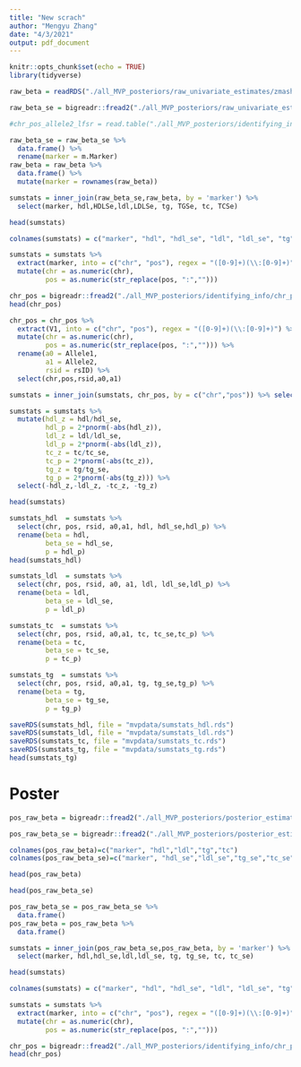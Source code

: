 ```yaml
---
title: "New scrach"
author: "Mengyu Zhang"
date: "4/3/2021"
output: pdf_document
---
```


```r
knitr::opts_chunk$set(echo = TRUE)
library(tidyverse)
```

```r
raw_beta = readRDS("./all_MVP_posteriors/raw_univariate_estimates/zmash_raw_univariate_MVP.rds")

raw_beta_se = bigreadr::fread2("./all_MVP_posteriors/raw_univariate_estimates/Merged_MVP_Full_se_raw.txt")

#chr_pos_allele2_lfsr = read.table("./all_MVP_posteriors/identifying_info/chr_pos_allele2_lfsr.txt")
```

```r
raw_beta_se = raw_beta_se %>% 
  data.frame() %>% 
  rename(marker = m.Marker)
raw_beta = raw_beta %>% 
  data.frame() %>% 
  mutate(marker = rownames(raw_beta))
```

```r
sumstats = inner_join(raw_beta_se,raw_beta, by = 'marker') %>% 
  select(marker, hdl,HDLSe,ldl,LDLSe, tg, TGSe, tc, TCSe)

head(sumstats)

colnames(sumstats) = c("marker", "hdl", "hdl_se", "ldl", "ldl_se", "tg", "tg_se", "tc", "tc_se")

sumstats = sumstats %>%
  extract(marker, into = c("chr", "pos"), regex = "([0-9]+)(\\:[0-9]+)") %>% 
  mutate(chr = as.numeric(chr),
         pos = as.numeric(str_replace(pos, ":","")))
```

```r
chr_pos = bigreadr::fread2("./all_MVP_posteriors/identifying_info/chr_pos_allele2_lfsr.txt")
head(chr_pos)
```

```r
chr_pos = chr_pos %>%
  extract(V1, into = c("chr", "pos"), regex = "([0-9]+)(\\:[0-9]+)") %>% 
  mutate(chr = as.numeric(chr),
         pos = as.numeric(str_replace(pos, ":",""))) %>% 
  rename(a0 = Allele1,
         a1 = Allele2,
         rsid = rsID) %>% 
  select(chr,pos,rsid,a0,a1)

```

```r
sumstats = inner_join(sumstats, chr_pos, by = c("chr","pos")) %>% select(chr, pos, rsid, a0, a1, everything())
```

```r
sumstats = sumstats %>% 
  mutate(hdl_z = hdl/hdl_se,
         hdl_p = 2*pnorm(-abs(hdl_z)),
         ldl_z = ldl/ldl_se,
         ldl_p = 2*pnorm(-abs(ldl_z)),
         tc_z = tc/tc_se,
         tc_p = 2*pnorm(-abs(tc_z)),
         tg_z = tg/tg_se,
         tg_p = 2*pnorm(-abs(tg_z))) %>% 
  select(-hdl_z,-ldl_z, -tc_z, -tg_z)

head(sumstats)
```


```r
sumstats_hdl  = sumstats %>% 
  select(chr, pos, rsid, a0,a1, hdl, hdl_se,hdl_p) %>% 
  rename(beta = hdl,
         beta_se = hdl_se,
         p = hdl_p)
head(sumstats_hdl)

sumstats_ldl  = sumstats %>% 
  select(chr, pos, rsid, a0, a1, ldl, ldl_se,ldl_p) %>% 
  rename(beta = ldl,
         beta_se = ldl_se,
         p = ldl_p)

sumstats_tc  = sumstats %>% 
  select(chr, pos, rsid, a0,a1, tc, tc_se,tc_p) %>% 
  rename(beta = tc,
         beta_se = tc_se,
         p = tc_p)

sumstats_tg  = sumstats %>% 
  select(chr, pos, rsid, a0,a1, tg, tg_se,tg_p) %>% 
  rename(beta = tg,
         beta_se = tg_se,
         p = tg_p)
```

```r
saveRDS(sumstats_hdl, file = "mvpdata/sumstats_hdl.rds")
saveRDS(sumstats_ldl, file = "mvpdata/sumstats_ldl.rds")
saveRDS(sumstats_tc, file = "mvpdata/sumstats_tc.rds")
saveRDS(sumstats_tg, file = "mvpdata/sumstats_tg.rds")
head(sumstats_tg)
```
# Poster

```r
pos_raw_beta = bigreadr::fread2("./all_MVP_posteriors/posterior_estimates/MVP_all_beta_posterior_beta.txt")

pos_raw_beta_se = bigreadr::fread2("./all_MVP_posteriors/posterior_estimates/posterior_beta_se.txt")

colnames(pos_raw_beta)=c("marker", "hdl","ldl","tg","tc")
colnames(pos_raw_beta_se)=c("marker", "hdl_se","ldl_se","tg_se","tc_se")
```

```r
head(pos_raw_beta)
```
```r
head(pos_raw_beta_se)
```


```r
pos_raw_beta_se = pos_raw_beta_se %>% 
  data.frame()
pos_raw_beta = pos_raw_beta %>% 
  data.frame()
```

```r
sumstats = inner_join(pos_raw_beta_se,pos_raw_beta, by = 'marker') %>% 
  select(marker, hdl,hdl_se,ldl,ldl_se, tg, tg_se, tc, tc_se)

head(sumstats)

colnames(sumstats) = c("marker", "hdl", "hdl_se", "ldl", "ldl_se", "tg", "tg_se", "tc", "tc_se")

sumstats = sumstats %>%
  extract(marker, into = c("chr", "pos"), regex = "([0-9]+)(\\:[0-9]+)") %>% 
  mutate(chr = as.numeric(chr),
         pos = as.numeric(str_replace(pos, ":","")))
```

```r
chr_pos = bigreadr::fread2("./all_MVP_posteriors/identifying_info/chr_pos_allele2_lfsr.txt")
head(chr_pos)
```

